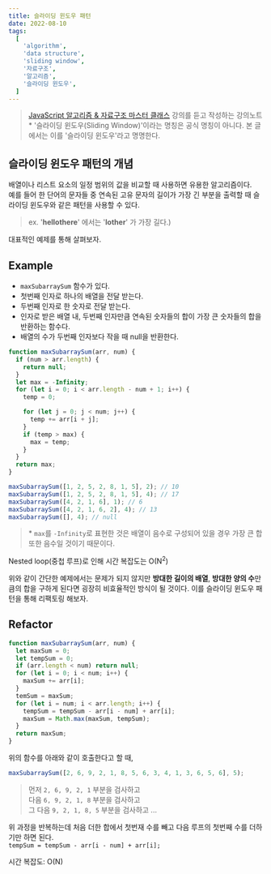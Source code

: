 ```yaml
---
title: 슬라이딩 윈도우 패턴
date: 2022-08-10
tags:
  [
    'algorithm',
    'data structure',
    'sliding window',
    '자료구조',
    '알고리즘',
    '슬라이딩 윈도우',
  ]
---
```


> [JavaScript 알고리즘 & 자료구조 마스터 클래스](!https://www.udemy.com/course/best-javascript-data-structures/) 강의를 듣고 작성하는 강의노트  
> \* '슬라이딩 윈도우(Sliding Window)'이라는 명칭은 공식 명칭이 아니다. 본 글에서는 이를 '슬라이딩 윈도우'라고 명명한다.

## 슬라이딩 윈도우 패턴의 개념

배열이나 리스트 요소의 일정 범위의 값을 비교할 때 사용하면 유용한 알고리즘이다.  
예를 들어 한 단어의 문자들 중 연속된 고유 문자의 길이가 가장 긴 부분을 출력할 때
슬라이딩 윈도우와 같은 패턴을 사용할 수 있다.

> ex. '**hellothere**' 에서는 '**lother**' 가 가장 길다.)

대표적인 예제를 통해 살펴보자.

## Example

- `maxSubarraySum` 함수가 있다.
- 첫번째 인자로 하나의 배열을 전달 받는다.
- 두번째 인자로 한 숫자로 전달 받는다.
- 인자로 받은 배열 내, 두번째 인자만큼 연속된 숫자들의 합이 가장 큰 숫자들의 합을 반환하는 함수다.
- 배열의 수가 두번째 인자보다 작을 때 null을 반환한다.

```js
function maxSubarraySum(arr, num) {
  if (num > arr.length) {
    return null;
  }
  let max = -Infinity;
  for (let i = 0; i < arr.length - num + 1; i++) {
    temp = 0;

    for (let j = 0; j < num; j++) {
      temp += arr[i + j];
    }
    if (temp > max) {
      max = temp;
    }
  }
  return max;
}

maxSubarraySum([1, 2, 5, 2, 8, 1, 5], 2); // 10
maxSubarraySum([1, 2, 5, 2, 8, 1, 5], 4); // 17
maxSubarraySum([4, 2, 1, 6], 1); // 6
maxSubarraySum([4, 2, 1, 6, 2], 4); // 13
maxSubarraySum([], 4); // null
```

> \* `max`를 `-Infinity`로 표현한 것은 배열이 음수로 구성되어 있을 경우 가장 큰 합 또한 음수일 것이기 때문이다.

Nested loop(중첩 루프)로 인해 시간 복잡도는 O(N<sup>2</sup>)

위와 같이 간단한 예제에서는 문제가 되지 않지만 **방대한 길이의 배열**, **방대한 양의 수**만큼의 합을 구하게 된다면 굉장히 비효율적인 방식이 될 것이다. 이를 슬라이딩 윈도우 패턴을 통해 리팩토링 해보자.

## Refactor

```js
function maxSubarraySum(arr, num) {
  let maxSum = 0;
  let tempSum = 0;
  if (arr.length < num) return null;
  for (let i = 0; i < num; i++) {
    maxSum += arr[i];
  }
  temSum = maxSum;
  for (let i = num; i < arr.length; i++) {
    tempSum = tempSum - arr[i - num] + arr[i];
    maxSum = Math.max(maxSum, tempSum);
  }
  return maxSum;
}
```

위의 함수를 아래와 같이 호출한다고 할 때,

```js
maxSubarraySum([2, 6, 9, 2, 1, 8, 5, 6, 3, 4, 1, 3, 6, 5, 6], 5);
```

> 먼저 `2, 6, 9, 2, 1` 부분을 검사하고  
> 다음 `6, 9, 2, 1, 8` 부분을 검사하고  
> 그 다음 `9, 2, 1, 8, 5` 부분을 검사하고 ...

위 과정을 반복하는데 처음 더한 합에서 첫번재 수를 빼고 다음 루프의 첫번째 수를 더하기만 하면 된다.  
`tempSum = tempSum - arr[i - num] + arr[i];`

시간 복잡도: O(N)
